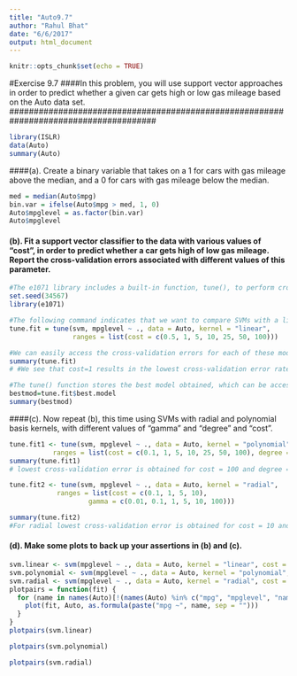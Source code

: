 ```yaml
---
title: "Auto9.7"
author: "Rahul Bhat"
date: "6/6/2017"
output: html_document
---
```


```r
knitr::opts_chunk$set(echo = TRUE)
```

#######################################################################################
#Exercise 9.7
####In this problem, you will use support vector approaches in order to predict whether a given car gets high or low gas mileage based on the Auto data set.
######################################################################################

```r
library(ISLR)
data(Auto)
summary(Auto)
```

####(a). Create a binary variable that takes on a 1 for cars with gas mileage above the median, and a 0 for cars with gas mileage below the median.

```r
med = median(Auto$mpg)
bin.var = ifelse(Auto$mpg > med, 1, 0)
Auto$mpglevel = as.factor(bin.var)
Auto$mpglevel
```

#### (b). Fit a support vector classifier to the data with various values of “cost”, in order to predict whether a car gets high of low gas mileage. Report the cross-validation errors associated with different values of this parameter.

```r
#The e1071 library includes a built-in function, tune(), to perform cross- validation. By default, tune() performs ten-fold cross-validation on a set of models of interest.
set.seed(34567)
library(e1071)
```

```r
#The following command indicates that we want to compare SVMs with a linear kernel, using a range of values of the cost parameter.
tune.fit = tune(svm, mpglevel ~ ., data = Auto, kernel = "linear", 
                ranges = list(cost = c(0.5, 1, 5, 10, 25, 50, 100)))
```

```r
#We can easily access the cross-validation errors for each of these models using the summary() command.
summary(tune.fit)
# #We see that cost=1 results in the lowest cross-validation error rate. 
```

```r
#The tune() function stores the best model obtained, which can be accessed as follows.
bestmod=tune.fit$best.model 
summary(bestmod)
```
####(c). Now repeat (b), this time using SVMs with radial and polynomial basis kernels, with different values of “gamma” and “degree” and “cost”. 
```r
tune.fit1 <- tune(svm, mpglevel ~ ., data = Auto, kernel = "polynomial", 
           ranges = list(cost = c(0.1, 1, 5, 10, 25, 50, 100), degree = c(2, 3, 4)))
summary(tune.fit1)
# lowest cross-validation error is obtained for cost = 100 and degree = 2
```

```r
tune.fit2 <- tune(svm, mpglevel ~ ., data = Auto, kernel = "radial", 
            ranges = list(cost = c(0.1, 1, 5, 10), 
                    gamma = c(0.01, 0.1, 1, 5, 10, 100)))

summary(tune.fit2)
#For radial lowest cross-validation error is obtained for cost = 10 and gamma = 0.01
```
#### (d). Make some plots to back up your assertions in (b) and (c).
```r
svm.linear <- svm(mpglevel ~ ., data = Auto, kernel = "linear", cost = 1)
svm.polynomial <- svm(mpglevel ~ ., data = Auto, kernel = "polynomial", cost = 100, degree = 2)
svm.radial <- svm(mpglevel ~ ., data = Auto, kernel = "radial", cost = 100, gamma = 0.01)
plotpairs = function(fit) {
  for (name in names(Auto)[!(names(Auto) %in% c("mpg", "mpglevel", "name"))]) {
    plot(fit, Auto, as.formula(paste("mpg ~", name, sep = "")))
  }
}
plotpairs(svm.linear)

plotpairs(svm.polynomial)

plotpairs(svm.radial)
```

